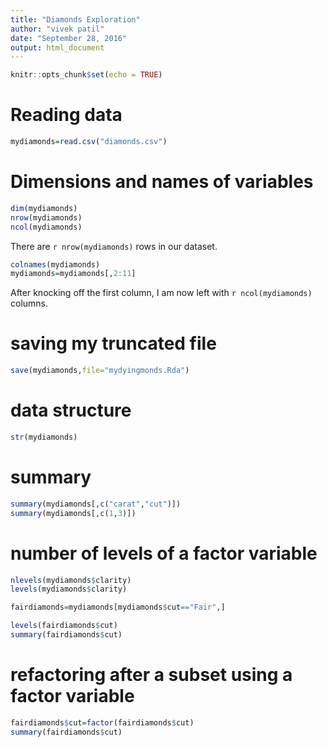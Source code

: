 ```yaml
---
title: "Diamonds Exploration"
author: "vivek patil"
date: "September 28, 2016"
output: html_document
---
```


```r
knitr::opts_chunk$set(echo = TRUE)
```

# Reading data

```r
mydiamonds=read.csv("diamonds.csv")


```

# Dimensions and names of variables

```r
dim(mydiamonds)
nrow(mydiamonds)
ncol(mydiamonds)
```

There are `r nrow(mydiamonds)` rows in our dataset.

```r
colnames(mydiamonds)
mydiamonds=mydiamonds[,2:11]
```

After knocking off the first column, I am now left with `r ncol(mydiamonds)` columns.

# saving my truncated file

```r
save(mydiamonds,file="mydyingmonds.Rda")

```

# data structure

```r
str(mydiamonds)
```

# summary

```r
summary(mydiamonds[,c("carat","cut")])
summary(mydiamonds[,c(1,3)])
```

# number of levels of a factor variable

```r
nlevels(mydiamonds$clarity)
levels(mydiamonds$clarity)
```

```r
fairdiamonds=mydiamonds[mydiamonds$cut=="Fair",]
```

```r
levels(fairdiamonds$cut)
summary(fairdiamonds$cut)

```

# refactoring after a subset using a factor variable

```r

fairdiamonds$cut=factor(fairdiamonds$cut)
summary(fairdiamonds$cut)
```





